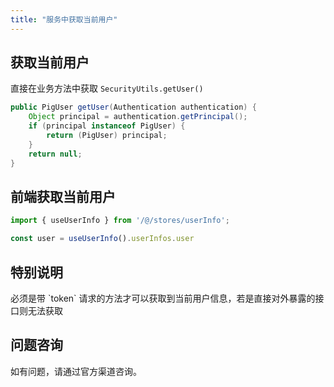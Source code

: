 ```yaml
---
title: "服务中获取当前用户"
---
```


## 获取当前用户

直接在业务方法中获取 `SecurityUtils.getUser()`

```java
public PigUser getUser(Authentication authentication) {
	Object principal = authentication.getPrincipal();
	if (principal instanceof PigUser) {
		return (PigUser) principal;
	}
	return null;
}
```

## 前端获取当前用户

```typescript
import { useUserInfo } from '/@/stores/userInfo';

const user = useUserInfo().userInfos.user
```

## 特别说明

<Warning>
必须是带 `token` 请求的方法才可以获取到当前用户信息，若是直接对外暴露的接口则无法获取
</Warning>

## 问题咨询

如有问题，请通过官方渠道咨询。
